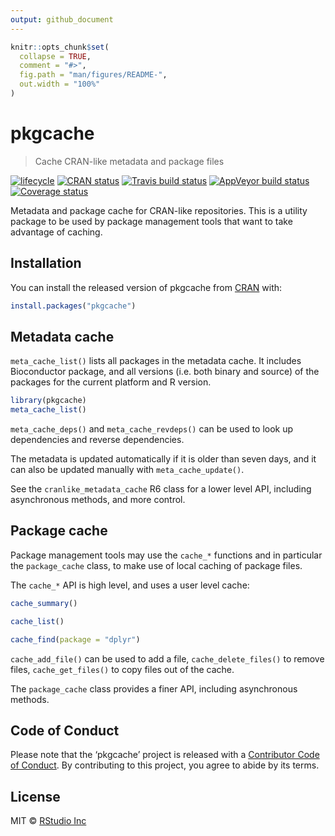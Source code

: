 ```yaml
---
output: github_document
---
```


<!-- README.md is generated from README.Rmd. Please edit that file -->

```r
knitr::opts_chunk$set(
  collapse = TRUE,
  comment = "#>",
  fig.path = "man/figures/README-",
  out.width = "100%"
)
```
# pkgcache

> Cache CRAN-like metadata and package files

[![lifecycle](https://img.shields.io/badge/lifecycle-experimental-orange.svg)](https://www.tidyverse.org/lifecycle/#experimental)
[![CRAN status](https://www.r-pkg.org/badges/version/pkgcache)](https://cran.r-project.org/package=pkgcache)
[![Travis build status](https://travis-ci.org/r-lib/pkgcache.svg?branch=master)](https://travis-ci.org/r-lib/pkgcache)
[![AppVeyor build status](https://ci.appveyor.com/api/projects/status/github/r-lib/pkgcache?branch=master&svg=true)](https://ci.appveyor.com/project/r-lib/pkgcache)
[![Coverage status](https://codecov.io/gh/r-lib/pkgcache/branch/master/graph/badge.svg)](https://codecov.io/github/r-lib/pkgcache?branch=master)

Metadata and package cache for CRAN-like repositories. This is a utility
package to be used by package management tools that want to take advantage
of caching.

## Installation

You can install the released version of pkgcache from
[CRAN](https://CRAN.R-project.org) with:

``` r
install.packages("pkgcache")
```

## Metadata cache

`meta_cache_list()` lists all packages in the metadata cache. It includes
Bioconductor package, and all versions (i.e. both binary and source)
of the packages for the current platform and R version.

```r
library(pkgcache)
meta_cache_list()
```

`meta_cache_deps()` and `meta_cache_revdeps()` can be used to look up
dependencies and reverse dependencies.

The metadata is updated automatically if it is older than seven days,
and it can also be updated manually with `meta_cache_update()`.

See the `cranlike_metadata_cache` R6 class for a lower level API, including
asynchronous methods, and more control.

## Package cache

Package management tools may use the `cache_*` functions and in particular
the `package_cache` class, to make use of local caching of package files.

The `cache_*` API is high level, and uses a user level cache:

```r
cache_summary()
```

```r
cache_list()
```

```r
cache_find(package = "dplyr")
```

`cache_add_file()` can be used to add a file, `cache_delete_files()` to
remove files, `cache_get_files()` to copy files out of the cache.

The `package_cache` class provides a finer API, including asynchronous
methods.

## Code of Conduct

Please note that the 'pkgcache' project is released with a
[Contributor Code of Conduct](.github/CODE_OF_CONDUCT.md). By contributing
to this project, you agree to abide by its terms.

## License

MIT © [RStudio Inc](https://rstudio.com)
